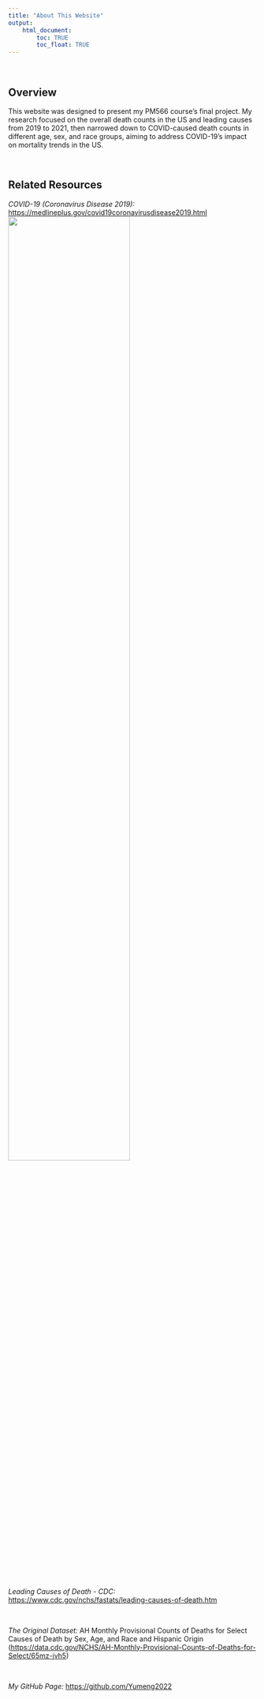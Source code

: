 ```yaml
---
title: "About This Website"
output: 
    html_document:
        toc: TRUE
        toc_float: TRUE
---
```


<br>

## **Overview**  

This website was designed to present my PM566 course's final project. My research focused on the overall death counts in the US and leading causes from 2019 to 2021, then narrowed down to COVID-caused death counts in different age, sex, and race groups, aiming to address COVID-19's impact on mortality trends in the US.

<br>

## **Related Resources**

*COVID-19 (Coronavirus Disease 2019):* <https://medlineplus.gov/covid19coronavirusdisease2019.html>
![](covid.jpeg){width=70%}

<br>

*Leading Causes of Death - CDC:* <https://www.cdc.gov/nchs/fastats/leading-causes-of-death.htm>

<br>

*The Original Dataset:* AH Monthly Provisional Counts of Deaths for Select Causes of Death by Sex, Age, and Race and Hispanic Origin (<https://data.cdc.gov/NCHS/AH-Monthly-Provisional-Counts-of-Deaths-for-Select/65mz-jvh5>)

<br>

*My GitHub Page:* <https://github.com/Yumeng2022>

<br>

<br>

<br>

<br>




